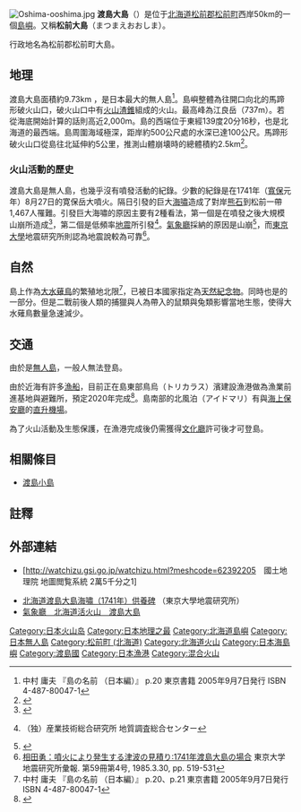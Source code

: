 {{Infobox Islands
| name             = 渡島大島
| image name       = Oshima-Oshima island aerial photograph.JPG
| image caption    = 圖片中央右側是最高峰江良岳，中央偏左的[[火山口|火山口]]是寛保岳。可看出雙重破火山口構造（1976年攝，{{国土航空写真}}）
| image size       = 300px
| locator_map      =
| map_custom       =
| native name      = 渡島大島
| native name lang = ja
| nickname         =
| location         = [[東北亞|東北亞]]
| coordinates      = {{coord|41|30|N|139|23|E|display=inline,title}}
| archipelago      = 
| total_islands    =
| major_islands    =
| area_km2         = 9.73     <!-- | area             = {{convert|9.73|km2|sqmi|sp=us}} -->
| length_km =
| width_km         = 4     <!-- | width            = {{convert|4|km|mi|sp=us}}<ref name="Smithsonian-Summary" /> -->
| coastline_km =
| highest_mount    = 江良岳
| elevation_m         = 737     <!-- | elevation        = {{convert|732.4|m|ft|sp=us}} -->
| country          = {{JPN}}
| country admin divisions title     = 
| country admin divisions           = [[北海道|北海道]]
| country admin divisions title 1   = 
| country admin divisions 1         = [[渡島綜合振興局|渡島綜合振興局]]
| country admin divisions title 2   = 
| country admin divisions 2         = [[松前郡|松前郡]]
| country admin divisions title 3   = 
| country admin divisions 3         = [[松前町|松前町]]
| additional info  =
}}
[[File:Oshima-ooshima.jpg|thumb]]
'''渡島大島'''（{{jpn|j=渡島大島|hg=おしまおおしま|rm=Oshima Ōshima|f=y}}）是位于[[北海道|北海道]][[松前郡|松前郡]][[松前町_(北海道)|松前町]]西岸50km的一個[[島嶼|島嶼]]。又稱'''松前大島'''（まつまえおおしま）。

行政地名為松前郡松前町大島。

== 地理 ==
渡島大島面積約9.73km{{sup|2}} ，是日本最大的無人島<ref>中村 庸夫 『島の名前 （日本編）』 p.20 東京書籍 2005年9月7日発行 ISBN 4-487-80047-1</ref>。島嶼整體為往開口向北的馬蹄形破火山口，破火山口中有[[火山渣錐|火山渣錐]]組成的火山。最高峰為江良岳（737m）。若從海底開始計算的話則高近2,000m。島的西端位于東經139度20分16秒，也是北海道的最西端。島周圍海域極深，距岸約500公尺處的水深已達100公尺。馬蹄形破火山口從島往北延伸約5公里，推測山體崩壊時的總體積約2.5km{{sup|3}}<ref>{{Cite journal |date= 2007 |url= https://www.terrapub.co.jp/journals/EPS/pdf/2007/5905/59050381.pdf |title= Volcanic origin of the 1741 Oshima-Oshima tsunami in the Japan Sea |format= PDF |author= Kenji Satake |accessdate= 2016-10-13 |journal= Earth, Planets and Space |volume= 59 |issue= 5 |pages= 381-390 |archive-date= 2021-04-16 |archive-url= https://web.archive.org/web/20210416174209/http://www.terrapub.co.jp/journals/EPS/pdf/2007/5905/59050381.pdf |dead-url= no }}</ref>。

=== 火山活動的歷史 ===
渡島大島是無人島，也幾乎沒有噴發活動的紀錄。少數的紀錄是在1741年（[[寬保|寬保]]元年）8月27日的寛保岳大噴火。隔日引發的巨大[[海嘯|海嘯]]造成了對岸[[熊石町|熊石]]到松前一帶1,467人罹難。引發巨大海嘯的原因主要有2種看法，第一個是在噴發之後大規模山崩所造成<ref>{{Cite web |date=1998-01-14 |url=http://docsrv.godac.jp/MSV2_DATA/23/16_02_04.pdf |title=日本海東縁, 奥尻海嶺および周辺の大地震と海底変動 |format=PDF |publisher=海洋研究開発機構（JAMSTEC） |accessdate=2008-12-03 |archiveurl=https://web.archive.org/web/20030726225353/http://www.gsj.jp/Pub/Bull/vol_49/49-01_01.pdf |archivedate=2003-07-26 |deadlinkdate=2014-10-04 }}</ref>，第二個是低頻率[[地震|地震]]所引發<ref>{{PDFlink|[http://www.gsj.jp/Pub/Bull/vol_49/49-01_01.pdf  日本海東縁海域の活構造およびその地震との関係]}} （独）産業技術総合研究所 地質調査総合センター</ref>。[[氣象廳|氣象廳]]採納的原因是山崩<ref>{{Cite web |url=http://www.data.jma.go.jp/svd/vois/data/sapporo/115_Osimaosima/115_history.html |title=渡島大島　有史以降の火山活動 |access-date=2020-09-20 |archive-date=2021-04-16 |archive-url=https://web.archive.org/web/20210416054102/http://www.data.jma.go.jp/svd/vois/data/sapporo/115_Osimaosima/115_history.html |dead-url=no }}</ref>，而[[東京大學|東京大學]]地震研究所則認為地震說較為可靠<ref>[https://hdl.handle.net/2261/12927 相田勇：噴火により発生する津波の見積り:1741年渡島大島の場合] 東京大学地震研究所彙報. 第59冊第4号, 1985.3.30, pp. 519-531</ref>。<br/>

== 自然 ==
島上作為[[大水薙鳥|大水薙鳥]]的繁殖地北限<ref>中村 庸夫 『島の名前 （日本編）』 p.20、p.21 東京書籍 2005年9月7日発行 ISBN 4-487-80047-1</ref>，已被日本國家指定為[[天然紀念物|天然紀念物]]。同時也是{{link-ja|松前矢越道立自然公園|松前矢越道立自然公園}}的一部分。但是二戰前後人類的捕獵與人為帶入的鼠類與兔類影響當地生態，使得大水薙鳥數量急速減少。

== 交通 ==
由於是[[無人島|無人島]]，一般人無法登島。

由於近海有許多[[漁船|漁船]]，目前正在島東部鳥烏（トリカラス）濱建設漁港做為漁業前進基地與避難所，預定2020年完成<ref>{{Cite web |url=http://www.hkd.mlit.go.jp/ky/ki/chousei/splaat000000v29l.html |title=北海道開発局事業審議委員会　平成29年度第1回 |access-date=2020-06-24 |archive-date=2021-04-16 |archive-url=https://web.archive.org/web/20210416054015/https://www.hkd.mlit.go.jp/ky/ki/chousei/splaat000000v29l.html |dead-url=no }}</ref>。島南部的北風泊（アイドマリ）有{{link-ja|松前大島燈塔|松前大島灯台|燈塔}}與[[海上保安廳|海上保安廳]]的[[直升機場|直升機場]]。

為了火山活動及生態保護，在漁港完成後仍需獲得[[文化廳|文化廳]]許可後才可登島。

==相關條目==
*[[渡島小島|渡島小島]]
== 註釋 ==
{{reflist}}

==外部連結==

* [http://watchizu.gsi.go.jp/watchizu.html?meshcode=62392205　國土地理院 地圖閲覧系統 2萬5千分之1] {{Wayback|url=http://watchizu.gsi.go.jp/watchizu.html?meshcode=62392205 |date=20130120172628 }}

* [http://repository.dl.itc.u-tokyo.ac.jp/dspace/handle/2261/12732 北海道渡島大島海嘯（1741年）供養碑] {{Wayback|url=http://repository.dl.itc.u-tokyo.ac.jp/dspace/handle/2261/12732 |date=20091208132703 }}（東京大學地震研究所）
* [https://www.data.jma.go.jp/svd/vois/data/sapporo/115_Osimaosima/115_index.html 氣象廳　北海道活火山　渡島大島] {{Wayback|url=https://www.data.jma.go.jp/svd/vois/data/sapporo/115_Osimaosima/115_index.html |date=20210416054029 }}

{{日本活火山}}
{{Pacific Islands}}
{{DEFAULTSORT:Oshima Ōshima}}
[[Category:日本火山岛|Category:日本火山岛]]
[[Category:日本地理之最|Category:日本地理之最]]
[[Category:北海道島嶼|Category:北海道島嶼]]
[[Category:日本無人島|Category:日本無人島]]
[[Category:松前町_(北海道)|Category:松前町 (北海道)]]
[[Category:北海道火山|Category:北海道火山]]
[[Category:日本海島嶼|Category:日本海島嶼]]
[[Category:渡島國|Category:渡島國]]
[[Category:日本漁港|Category:日本漁港]]
[[Category:混合火山|Category:混合火山]]
